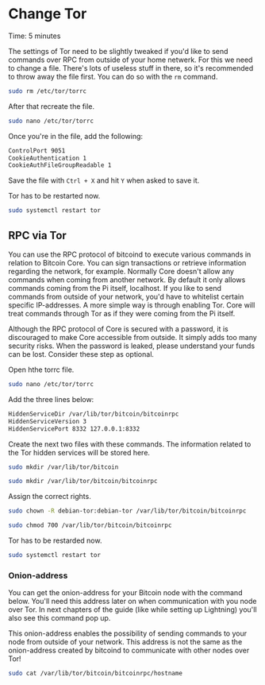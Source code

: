 
# Change Tor

<Callout emoji="&#x2139;">
	Time: 5 minutes
</Callout>

The settings of Tor need to be slightly tweaked if you'd like to send commands over RPC from outside of your home netwerk. For this we need to change a file. There's lots of useless stuff in there, so it's recommended to throw away the file first. You can do so with the `rm` command.

```bash
sudo rm /etc/tor/torrc
```

After that recreate the file.

```bash
sudo nano /etc/tor/torrc
```

Once you're in the file, add the following:

```bash
ControlPort 9051
CookieAuthentication 1
CookieAuthFileGroupReadable 1
```

Save the file with `Ctrl + X` and hit `Y` when asked to save it.

Tor has to be restarted now.

```bash
sudo systemctl restart tor
```

## RPC via Tor

You can use the RPC protocol of bitcoind to execute various commands in relation to Bitcoin Core. You can sign transactions or retrieve information regarding the network, for example. Normally Core doesn't allow any commands when coming from another network. By default it only allows commands coming from the Pi itself, localhost. If you like to send commands from outside of your network, you'd have to whitelist certain specific IP-addresses. A more simple way is through enabling Tor. Core will treat commands through Tor as if they were coming from the Pi itself.

<Callout type="warning" emoji="&#x26A0;">
	Although the RPC protocol of Core is secured with a password, it is discouraged to make Core accessible from outside. It simply adds too many security risks. When the password is leaked, please understand your funds can be lost. Consider these step as optional.
</Callout>

Open hthe torrc file.

```bash
sudo nano /etc/tor/torrc
```

Add the three lines below:

```bash
HiddenServiceDir /var/lib/tor/bitcoin/bitcoinrpc
HiddenServiceVersion 3
HiddenServicePort 8332 127.0.0.1:8332
```

Create the next two files with these commands. The information related to the Tor hidden services will be stored here.

```bash
sudo mkdir /var/lib/tor/bitcoin
```

```bash
sudo mkdir /var/lib/tor/bitcoin/bitcoinrpc
```

Assign the correct rights.

```bash
sudo chown -R debian-tor:debian-tor /var/lib/tor/bitcoin/bitcoinrpc
```

```bash
sudo chmod 700 /var/lib/tor/bitcoin/bitcoinrpc
```

Tor has to be restarded now.

```bash
sudo systemctl restart tor
```

### Onion-address

You can get the onion-address for your Bitcoin node with the command below. You'll need this address later on when communication with you node over Tor. In next chapters of the guide \(like while setting up Lightning\) you'll also see this command pop up.

<Callout emoji="&#x2139;">
	This onion-address enables the possibility of sending commands to your node from outside of your network. This address is not the same as the onion-address created by bitcoind to communicate with other nodes over Tor!
</Callout>

```bash
sudo cat /var/lib/tor/bitcoin/bitcoinrpc/hostname
```

